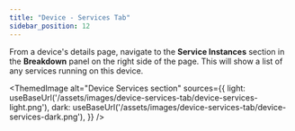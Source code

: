 ```yaml
---
title: "Device - Services Tab"
sidebar_position: 12
---
```



From a device's details page, navigate to the **Service Instances** section in the **Breakdown** panel on the right side of the page. This will show a list of any services running on this device.

<ThemedImage
  alt="Device Services section"
  sources={{
    light: useBaseUrl('/assets/images/device-services-tab/device-services-light.png'),
    dark: useBaseUrl('/assets/images/device-services-tab/device-services-dark.png'),
  }}
/>
